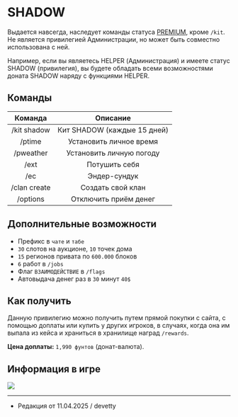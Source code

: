 # SHADOW

Выдается навсегда, наследует команды статуса [PREMIUM](https://www.etty.su/docs/wiki/donate/premium), кроме ```/kit```. Не является привилегией Администрации, но может быть совместно использована с ней.

Например, если вы являетесь HELPER (Администрация) и имеете статус SHADOW (привилегия), вы будете обладать всеми возможностями доната SHADOW наряду с функциями HELPER.

## Команды

| Команда | Описание |
| :---------: | :---------: |
| /kit shadow | Кит SHADOW (каждые 15 дней) |
| /ptime | Установить личное время |
| /pweather | Установить личную погоду |
| /ext | Потушить себя |
| /ec | Эндер-сундук |
| /clan create | Создать свой клан |
| /options | Отключить приём денег |

## Дополнительные возможности

- Префикс в ```чате``` и ```табе```
- ```30``` слотов на аукционе, ```10``` точек дома
- ```15``` регионов привата по ```600.000``` блоков
- ```6``` работ в ```/jobs```
- Флаг ```ВЗАИМОДЕЙСТВИЕ``` в ```/flags```
- Автовыдача денег раз в ```30``` минут ```40$```

## Как получить

Данную привилегию можно получить путем прямой покупки с сайта, с помощью доплаты или купить у других игроков, в случаях, когда она им выпала из кейса и храниться в хранилище наград ```/rewards```.

**Цена доплаты:** ```1,990 фунтов``` (донат-валюта).

## Информация в игре

<img src="https://s3.etty.su/wiki/survival/donate/shadow.png"/>

--------

- Редакция от 11.04.2025 / devetty